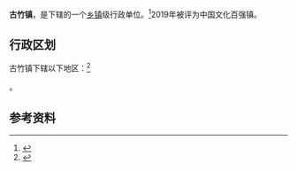 {{中国乡级行政区|44/16/21/108/000}}

'''古竹镇'''，是{{PRC admin/fullname|44/16/21/108/000|3}}下辖的一个[[乡镇|乡镇]]级行政单位。<ref>{{PRC admin/ref sgc|{{PRC admin/parent|44/16/21/108/000}}}}</ref>2019年被评为中国文化百强镇。

== 行政区划 ==
古竹镇下辖以下地区：<ref>{{PRC admin/ref sgc|44/16/21/108/000}}</ref>

{{PRC admin/children|44/16/21/108/000}}。

== 参考资料 ==
{{reflist}}

{{PRC admin/navcat|44/16/21/108/000}}
